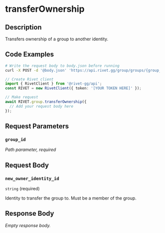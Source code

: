 

# transferOwnership



## Description

Transfers ownership of a group to another identity.


## Code Examples

<CodeGroup title='Request' tag='POST' label='https://api.rivet.gg/group/groups/{group_id}/transfer-owner'>

```bash {{ "title": "cURL" }}
# Write the request body to body.json before running
curl -X POST -d '@body.json' 'https://api.rivet.gg/group/groups/{group_id}/transfer-owner'
```

```ts
// Create Rivet client
import { RivetClient } from '@rivet-gg/api';
const RIVET = new RivetClient({ token: '[YOUR TOKEN HERE]' });

// Make request
await RIVET.group.transferOwnership({
  // Add your request body here
});
```

</CodeGroup>


## Request Parameters


### `group_id`

_Path parameter, required_





## Request Body

### `new_owner_identity_id`

`string` (required)

Identity to transfer the group to.
Must be a member of the group.




## Response Body

_Empty response body._
